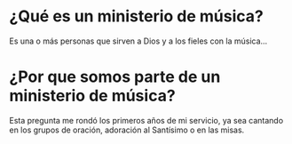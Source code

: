 # ¿Qué es un ministerio de música?
Es una o más personas que sirven a Dios y a los fieles con la música...

# ¿Por que somos parte de un ministerio de música?
Esta pregunta me rondó los primeros años de mi servicio,
ya sea cantando en los grupos de oración, adoración al Santísimo o en las misas.
